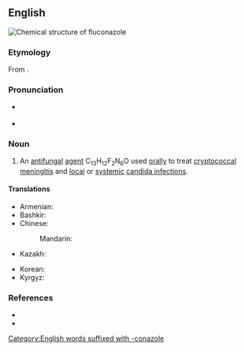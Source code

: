 ==English==
[[File:Fluconazole skeletal formula.svg|thumb|Chemical structure of '''fluconazole''']]
{{wikipedia}}

===Etymology===
From {{af|en|fluoro-|alt1=flu(oro)-|-conazole|t2=miconazole derivative|nocat=1}}.

===Pronunciation===
* {{a|RP}} {{IPA|en|/flʊˈkɒn.ə.zəʊl/}}
* {{a|GA}} {{IPA|en|/fluˈkɑn.əˌzoʊl/}}

===Noun===
{{en-noun|-}}

# {{lb|en|pharmaceutical drug}} An [[antifungal]] [[agent]] C<sub>13</sub>H<sub>12</sub>F<sub>2</sub>N<sub>6</sub>O used [[orally]] to treat [[cryptococcal]] [[meningitis]] and [[local]] or [[systemic]] [[candidiasis|candida infection]]s.

====Translations====
{{trans-top|antifungal agent}}
* Armenian: {{t|hy|ֆլուկոնազոլ}}
* Bashkir: {{t|ba|флуконазол}}
* Chinese:
*: Mandarin: {{t|cmn|氟康唑|tr=fúkāngzuò}}
* Kazakh: {{t|kk|флуконазол}}
{{trans-mid}}
* Korean: {{t|ko|플루코나졸}}
* Kyrgyz: {{t|ky|флуконазол}}
{{trans-bottom}}

===References===
* {{R:Lexico}}
* {{R:MWO}}

[[Category:English words suffixed with -conazole]]
